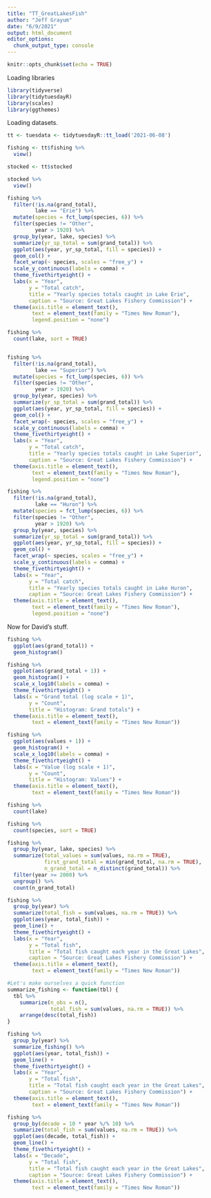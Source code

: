 ```yaml
---
title: "TT_GreatLakesFish"
author: "Jeff Grayum"
date: "6/9/2021"
output: html_document
editor_options: 
  chunk_output_type: console
---
```


```r
knitr::opts_chunk$set(echo = TRUE)
```

Loading libraries
```r
library(tidyverse)
library(tidytuesdayR)
library(scales)
library(ggthemes)
```

Loading datasets.
```r
tt <- tuesdata <- tidytuesdayR::tt_load('2021-06-08')

fishing <- tt$fishing %>%
  view()

stocked <- tt$stocked

stocked %>%
  view()
```


```r
fishing %>%
  filter(!is.na(grand_total), 
         lake == "Erie") %>%
  mutate(species = fct_lump(species, 6)) %>%
  filter(species != "Other",
         year > 1920) %>%
  group_by(year, lake, species) %>%
  summarize(yr_sp_total = sum(grand_total)) %>%
  ggplot(aes(year, yr_sp_total, fill = species)) +
  geom_col() +
  facet_wrap(~ species, scales = "free_y") +
  scale_y_continuous(labels = comma) +
  theme_fivethirtyeight() +
  labs(x = "Year",
       y = "Total catch",
       title = "Yearly species totals caught in Lake Erie",
       caption = "Source: Great Lakes Fishery Commission") +
  theme(axis.title = element_text(),
        text = element_text(family = "Times New Roman"),
        legend.position = "none")

fishing %>%
  count(lake, sort = TRUE)


fishing %>%
  filter(!is.na(grand_total), 
         lake == "Superior") %>%
  mutate(species = fct_lump(species, 6)) %>%
  filter(species != "Other",
         year > 1920) %>%
  group_by(year, species) %>%
  summarize(yr_sp_total = sum(grand_total)) %>%
  ggplot(aes(year, yr_sp_total, fill = species)) +
  geom_col() +
  facet_wrap(~ species, scales = "free_y") +
  scale_y_continuous(labels = comma) +
  theme_fivethirtyeight() +
  labs(x = "Year",
       y = "Total catch",
       title = "Yearly species totals caught in Lake Superior",
       caption = "Source: Great Lakes Fishery Commission") +
  theme(axis.title = element_text(),
        text = element_text(family = "Times New Roman"),
        legend.position = "none")

fishing %>%
  filter(!is.na(grand_total), 
         lake == "Huron") %>%
  mutate(species = fct_lump(species, 6)) %>%
  filter(species != "Other",
         year > 1920) %>%
  group_by(year, species) %>%
  summarize(yr_sp_total = sum(grand_total)) %>%
  ggplot(aes(year, yr_sp_total, fill = species)) +
  geom_col() +
  facet_wrap(~ species, scales = "free_y") +
  scale_y_continuous(labels = comma) +
  theme_fivethirtyeight() +
  labs(x = "Year",
       y = "Total catch",
       title = "Yearly species totals caught in Lake Huron",
       caption = "Source: Great Lakes Fishery Commission") +
  theme(axis.title = element_text(),
        text = element_text(family = "Times New Roman"),
        legend.position = "none")
```

Now for David's stuff.
```r
fishing %>%
  ggplot(aes(grand_total)) +
  geom_histogram()

fishing %>%
  ggplot(aes(grand_total + 1)) +
  geom_histogram() +
  scale_x_log10(labels = comma) +
  theme_fivethirtyeight() +
  labs(x = "Grand total (log scale + 1)",
       y = "Count",
       title = "Histogram: Grand totals") +
  theme(axis.title = element_text(),
        text = element_text(family = "Times New Roman"))

fishing %>%
  ggplot(aes(values + 1)) +
  geom_histogram() +
  scale_x_log10(labels = comma) +
  theme_fivethirtyeight() +
  labs(x = "Value (log scale + 1)",
       y = "Count",
       title = "Histogram: Values") +
  theme(axis.title = element_text(),
        text = element_text(family = "Times New Roman"))

fishing %>%
  count(lake)

fishing %>%
  count(species, sort = TRUE)

fishing %>%
  group_by(year, lake, species) %>%
  summarize(total_values = sum(values, na.rm = TRUE),
            first_grand_total = min(grand_total, na.rm = TRUE),
            n_grand_total = n_distinct(grand_total)) %>%
  filter(year >= 2000) %>%
  ungroup() %>%
  count(n_grand_total)
```


```r
fishing %>%
  group_by(year) %>%
  summarize(total_fish = sum(values, na.rm = TRUE)) %>%
  ggplot(aes(year, total_fish)) +
  geom_line() +
  theme_fivethirtyeight() +
  labs(x = "Year",
       y = "Total fish",
       title = "Total fish caught each year in the Great Lakes",
       caption = "Source: Great Lakes Fishery Commission") +
  theme(axis.title = element_text(),
        text = element_text(family = "Times New Roman"))

#Let's make ourselves a quick function
summarize_fishing <- function(tbl) {
  tbl %>%
    summarize(n_obs = n(),
              total_fish = sum(values, na.rm = TRUE)) %>%
    arrange(desc(total_fish))
}

fishing %>%
  group_by(year) %>%
  summarize_fishing() %>%
  ggplot(aes(year, total_fish)) +
  geom_line() +
  theme_fivethirtyeight() +
  labs(x = "Year",
       y = "Total fish",
       title = "Total fish caught each year in the Great Lakes",
       caption = "Source: Great Lakes Fishery Commission") +
  theme(axis.title = element_text(),
        text = element_text(family = "Times New Roman"))

fishing %>%
  group_by(decade = 10 * year %/% 10) %>%
  summarize(total_fish = sum(values, na.rm = TRUE)) %>%
  ggplot(aes(decade, total_fish)) +
  geom_line() +
  theme_fivethirtyeight() +
  labs(x = "Decade",
       y = "Total fish",
       title = "Total fish caught each year in the Great Lakes",
       caption = "Source: Great Lakes Fishery Commission") +
  theme(axis.title = element_text(),
        text = element_text(family = "Times New Roman"))
```

